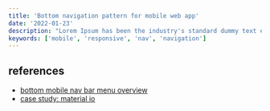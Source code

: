 ```yaml
---
title: 'Bottom navigation pattern for mobile web app'
date: '2022-01-23'
description: "Lorem Ipsum has been the industry's standard dummy text ever since the 1500s, when an unknown printer took a galley of type and scrambled it to make a type specimen book."
keywords: ['mobile', 'responsive', 'nav', 'navigation']
---
```


## references

- [bottom mobile nav bar menu overview](https://www.smashingmagazine.com/2019/08/bottom-navigation-pattern-mobile-web-pages/)
- [case study: material io](https://material.io/components/bottom-navigation#behavior)
